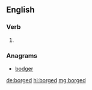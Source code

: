 ==English==

===Verb===
{{head|en|verb form}}

# {{en-past of|borg}}

===Anagrams===
* [[bodger#English|bodger]]

[[de:borged]]
[[hi:borged]]
[[mg:borged]]